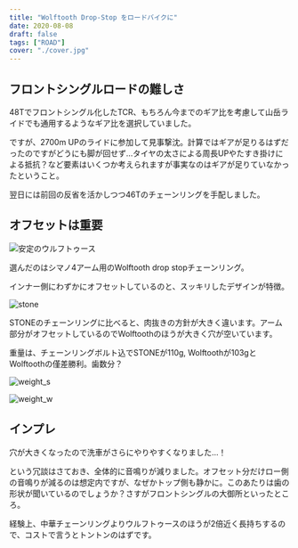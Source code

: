 ```yaml
---
title: "Wolftooth Drop-Stop をロードバイクに"
date: 2020-08-08
draft: false
tags: ["ROAD"]
cover: "./cover.jpg"
---
```


## フロントシングルロードの難しさ

48Tでフロントシングル化したTCR、もちろん今までのギア比を考慮して山岳ライドでも通用するようなギア比を選択していました。

ですが、2700m UPのライドに参加して見事撃沈。計算ではギアが足りるはずだったのですがどうにも脚が回せず…タイヤの太さによる周長UPやたすき掛けによる抵抗？など要素はいくつか考えられますが事実なのはギアが足りていなかったということ。

翌日には前回の反省を活かしつつ46Tのチェーンリングを手配しました。

## オフセットは重要

![安定のウルフトゥース](./wt.jpg)

選んだのはシマノ4アーム用のWolftooth drop stopチェーンリング。

インナー側にわずかにオフセットしているのと、スッキリしたデザインが特徴。

![stone](./stn.jpg)

STONEのチェーンリングに比べると、肉抜きの方針が大きく違います。アーム部分がオフセットしているのでWolftoothのほうが大きく穴が空いています。

重量は、チェーンリングボルト込でSTONEが110g, Wolftoothが103gとWolftoothの僅差勝利。歯数分？

![weight_s](./stone_w.jpg)

![weight_w](./wt_w.jpg)

## インプレ

穴が大きくなったので洗車がさらにやりやすくなりました…！

という冗談はさておき、全体的に音鳴りが減りました。オフセット分だけロー側の音鳴りが減るのは想定内ですが、なぜかトップ側も静かに。このあたりは歯の形状が聞いているのでしょうか？さすがフロントシングルの大御所といったところ。

経験上、中華チェーンリングよりウルフトゥースのほうが2倍近く長持ちするので、コストで言うとトントンのはずです。

<LinkBox url="https://www.wiggle.jp/wolf-tooth-110-bcd-%e3%83%81%e3%82%a7%e3%83%bc%e3%83%b3%e3%83%aa%e3%83%b3%e3%82%b0" />
